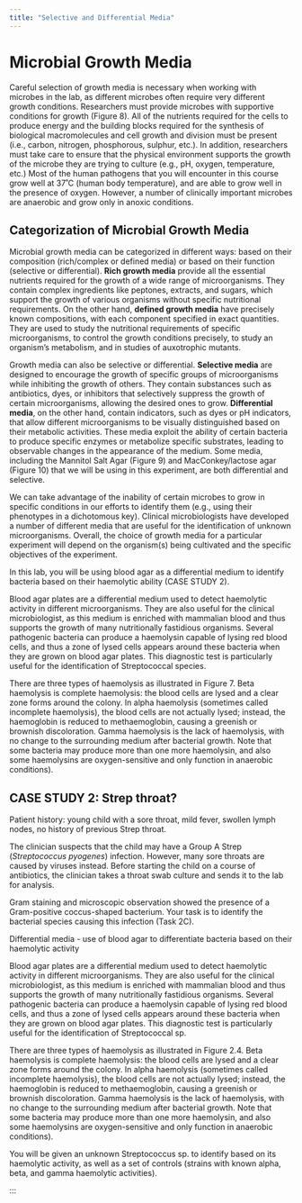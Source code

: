 ```yaml
---
title: "Selective and Differential Media"
---
```


# Microbial Growth Media {#sec-media}


Careful selection of growth media is necessary when working with microbes in the lab, as different microbes often require very different growth conditions. Researchers must provide microbes with supportive conditions for growth (Figure 8). All of the nutrients required for the cells to produce energy and the building blocks required for the synthesis of biological macromolecules and cell growth and division must be present (i.e., carbon, nitrogen, phosphorous, sulphur, etc.). In addition, researchers must take care to ensure that the physical environment supports the growth of the microbe they are trying to culture (e.g., pH, oxygen, temperature, etc.) Most of the human pathogens that you will encounter in this course grow well at 37˚C (human body temperature), and are able to grow well in the presence of oxygen. However, a number of clinically important microbes are anaerobic and grow only in anoxic conditions.

## Categorization of Microbial Growth Media

Microbial growth media can be categorized in different ways: based on their composition (rich/complex or defined media) or based on their function (selective or differential). **Rich growth media** provide all the essential nutrients required for the growth of a wide range of microorganisms. They contain complex ingredients like peptones, extracts, and sugars, which support the growth of various organisms without specific nutritional requirements. On the other hand, **defined growth media** have precisely known compositions, with each component specified in exact quantities. They are used to study the nutritional requirements of specific microorganisms, to control the growth conditions precisely, to study an organism’s metabolism, and in studies of auxotrophic mutants. 

Growth media can also be selective or differential. **Selective media** are designed to encourage the growth of specific groups of microorganisms while inhibiting the growth of others. They contain substances such as antibiotics, dyes, or inhibitors that selectively suppress the growth of certain microorganisms, allowing the desired ones to grow. **Differential media**, on the other hand, contain indicators, such as dyes or pH indicators, that allow different microorganisms to be visually distinguished based on their metabolic activities. These media exploit the ability of certain bacteria to produce specific enzymes or metabolize specific substrates, leading to observable changes in the appearance of the medium. Some media, including the Mannitol Salt Agar (Figure 9) and MacConkey/lactose agar (Figure 10) that we will be using in this experiment, are both differential and selective.

We can take advantage of the inability of certain microbes to grow in specific conditions in our efforts to identify them (e.g., using their phenotypes in a dichotomous key). Clinical microbiologists have developed a number of different media that are useful for the identification of unknown microorganisms. Overall, the choice of growth media for a particular experiment will depend on the organism(s) being cultivated and the specific objectives of the experiment.



In this lab, you will be using blood agar as a differential medium to identify bacteria based on their haemolytic ability (CASE STUDY 2).

 

Blood agar plates are a differential medium used to detect haemolytic activity in different microorganisms. They are also useful for the clinical microbiologist, as this medium is enriched with mammalian blood and thus supports the growth of many nutritionally fastidious organisms. Several pathogenic bacteria can produce a haemolysin capable of lysing red blood cells, and thus a zone of lysed cells appears around these bacteria when they are grown on blood agar plates. This diagnostic test is particularly useful for the identification of Streptococcal species.

There are three types of haemolysis as illustrated in Figure 7. Beta haemolysis is complete haemolysis: the blood cells are lysed and a clear zone forms around the colony. In alpha haemolysis (sometimes called incomplete haemolysis), the blood cells are not actually lysed; instead, the haemoglobin is reduced to methaemoglobin, causing a greenish or brownish discoloration. Gamma haemolysis is the lack of haemolysis, with no change to the surrounding medium after bacterial growth. Note that some bacteria may produce more than one more haemolysin, and also some haemolysins are oxygen-sensitive and only function in anaerobic conditions).


::: {.callout-note icon=false title="Case Study 2"}

## CASE STUDY 2: Strep throat?

Patient history: young child with a sore throat, mild fever, swollen lymph nodes, no history of previous Strep throat.

The clinician suspects that the child may have a Group A Strep (*Streptococcus pyogenes*) infection. However, many sore throats are caused by viruses instead. Before starting the child on a course of antibiotics, the clinician takes a throat swab culture and sends it to the lab for analysis.

Gram staining and microscopic observation showed the presence of a Gram-positive coccus-shaped bacterium. Your task is to identify the bacterial species causing this infection (Task 2C).

:::

Differential media - use of blood agar to differentiate bacteria based on their haemolytic activity

Blood agar plates are a differential medium used to detect haemolytic activity in different microorganisms. They are also useful for the clinical microbiologist, as this medium is enriched with mammalian blood and thus supports the growth of many nutritionally fastidious organisms. Several pathogenic bacteria can produce a haemolysin capable of lysing red blood cells, and thus a zone of lysed cells appears around these bacteria when they are grown on blood agar plates. This diagnostic test is particularly useful for the identification of Streptococcal sp.

There are three types of haemolysis as illustrated in Figure 2.4. Beta haemolysis is complete haemolysis: the blood cells are lysed and a clear zone forms around the colony. In alpha haemolysis (sometimes called incomplete haemolysis), the blood cells are not actually lysed; instead, the haemoglobin is reduced to methaemoglobin, causing a greenish or brownish discoloration. Gamma haemolysis is the lack of haemolysis, with no change to the surrounding medium after bacterial growth. Note that some bacteria may produce more than one more haemolysin, and also some haemolysins are oxygen-sensitive and only function in anaerobic conditions).

You will be given an unknown Streptococcus sp. to identify based on its haemolytic activity, as well as a set of controls (strains with known alpha, beta, and gamma haemolytic activities).

:::